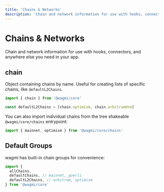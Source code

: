 ```yaml
---
title: 'Chains & Networks'
description: 'Chain and network information for use with hooks, connectors, and anywhere else you need in your app.'
---
```


# Chains & Networks

Chain and network information for use with hooks, connectors, and anywhere else you need in your app.

## chain

Object containing chains by name. Useful for creating lists of specific chains, like `defaultL2Chains`.

```ts
import { chain } from '@wagmi/core'

const defaultL2Chains = [chain.optimism, chain.arbitrumOne]
```

You can also import individual chains from the tree shakeable `@wagmi/core/chains` entrypoint:

```ts
import { mainnet, optimism } from '@wagmi/core/chains'
```

## Default Groups

wagmi has built-in chain groups for convenience:

```ts
import {
  allChains,
  defaultChains, // mainnet, goerli
  defaultL2Chains, // arbitrum, optimism
} from '@wagmi/core'
```
